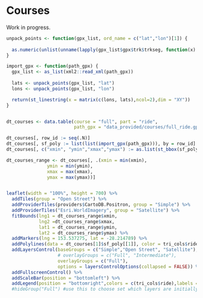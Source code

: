 <!-- # (PART\*) Courses -->

# Courses

Work in progress.

```r


unpack_points <- function(gpx_list, ord_name = c("lat","lon")[1]) {
  
  as.numeric(unlist(unname(lapply(gpx_list$gpx$trk$trkseg, function(x) attr(x, ord_name)))))
}

import_gpx <- function(path_gpx) {
  gpx_list <- as_list(xml2::read_xml(path_gpx))
  
  lats <- unpack_points(gpx_list, "lat")
  lons <- unpack_points(gpx_list, "lon")

  return(st_linestring(x = matrix(c(lons, lats),ncol=2),dim = "XY"))
}


dt_courses <- data.table(course = "full", part = "ride",
                         path_gpx = "data_provided/courses/full_ride.gpx")

dt_courses[, row_id := seq(.N)]
dt_courses[, sf_poly := list(list(import_gpx(path_gpx))), by = row_id]
dt_courses[, c("xmin", "ymin","xmax","ymax") := as.list(st_bbox(sf_poly[[1]])), by = row_id]

dt_courses_range <- dt_courses[, .(xmin = min(xmin),
               ymin = min(ymin),
               xmax = max(xmax),
               ymax = max(ymax))]


leaflet(width = "100%", height = 700) %>% 
  addTiles(group = "Open Street") %>% 
  addProviderTiles(providers$CartoDB.Positron, group = "Simple") %>% 
  addProviderTiles("Esri.WorldImagery", group = "Satellite") %>% 
  fitBounds(lng1 = dt_courses_range$xmin,
            lng2 =dt_courses_range$xmax,
            lat1 = dt_courses_range$ymin,
            lat2 = dt_courses_range$ymax) %>% 
  addMarkers(lng = 153.537275, lat = -28.214789) %>% 
  addPolylines(data = dt_courses[1]$sf_poly[[1]], color = tri_cols$ride, group = "Full") %>% 
  addLayersControl(baseGroups = c("Simple","Open Street", "Satellite"),
                   # overlayGroups = c("Full", "Intermediate"),
                   overlayGroups = c("Full"),
                   options = layersControlOptions(collapsed = FALSE)) %>% 
  addFullscreenControl() %>% 
  addScaleBar(position = "bottomleft") %>% 
  addLegend(position = "bottomright",colors = c(tri_cols$ride),labels = c("Ride")) #%>% 
  #hideGroup("Full") #use this to choose set which layers are initially visible

```
